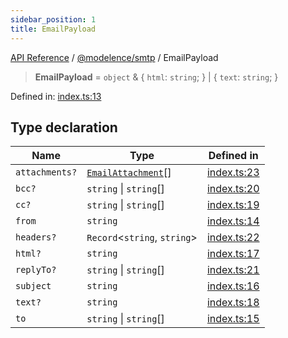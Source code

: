 ```yaml
---
sidebar_position: 1
title: EmailPayload
---
```


[API Reference](/api-reference/@modelence/smtp/type-aliases/../../../index) / [@modelence/smtp](/api-reference/@modelence/smtp/type-aliases/../index) / EmailPayload

> **EmailPayload** = `object` & \{ `html`: `string`; \} \| \{ `text`: `string`; \}

Defined in: [index.ts:13](https://github.com/modelence/modelence/blob/532bd9d6d1803acfaae9221933b66252aeb7e028/packages/smtp/src/index.ts#L13)

## Type declaration

| Name | Type | Defined in |
| ------ | ------ | ------ |
| `attachments?` | [`EmailAttachment`](/api-reference/@modelence/smtp/type-aliases/EmailAttachment)[] | [index.ts:23](https://github.com/modelence/modelence/blob/532bd9d6d1803acfaae9221933b66252aeb7e028/packages/smtp/src/index.ts#L23) |
| `bcc?` | `string` \| `string`[] | [index.ts:20](https://github.com/modelence/modelence/blob/532bd9d6d1803acfaae9221933b66252aeb7e028/packages/smtp/src/index.ts#L20) |
| `cc?` | `string` \| `string`[] | [index.ts:19](https://github.com/modelence/modelence/blob/532bd9d6d1803acfaae9221933b66252aeb7e028/packages/smtp/src/index.ts#L19) |
| `from` | `string` | [index.ts:14](https://github.com/modelence/modelence/blob/532bd9d6d1803acfaae9221933b66252aeb7e028/packages/smtp/src/index.ts#L14) |
| `headers?` | `Record`\<`string`, `string`\> | [index.ts:22](https://github.com/modelence/modelence/blob/532bd9d6d1803acfaae9221933b66252aeb7e028/packages/smtp/src/index.ts#L22) |
| `html?` | `string` | [index.ts:17](https://github.com/modelence/modelence/blob/532bd9d6d1803acfaae9221933b66252aeb7e028/packages/smtp/src/index.ts#L17) |
| `replyTo?` | `string` \| `string`[] | [index.ts:21](https://github.com/modelence/modelence/blob/532bd9d6d1803acfaae9221933b66252aeb7e028/packages/smtp/src/index.ts#L21) |
| `subject` | `string` | [index.ts:16](https://github.com/modelence/modelence/blob/532bd9d6d1803acfaae9221933b66252aeb7e028/packages/smtp/src/index.ts#L16) |
| `text?` | `string` | [index.ts:18](https://github.com/modelence/modelence/blob/532bd9d6d1803acfaae9221933b66252aeb7e028/packages/smtp/src/index.ts#L18) |
| `to` | `string` \| `string`[] | [index.ts:15](https://github.com/modelence/modelence/blob/532bd9d6d1803acfaae9221933b66252aeb7e028/packages/smtp/src/index.ts#L15) |

